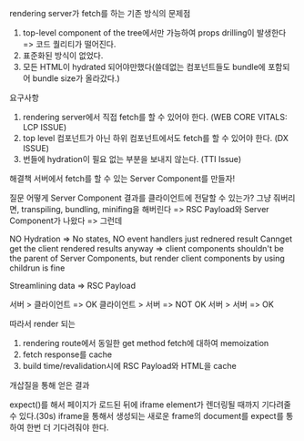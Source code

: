 
rendering server가 fetch를 하는 기존 방식의 문제점
1. top-level component of the tree에서만 가능하여 props drilling이 발생한다 => 코드 퀄리티가 떨어진다.
2. 표준화된 방식이 없었다.
3. 모든 HTML이 hydrated 되어야만했다(쓸데없는 컴포넌트들도 bundle에 포함되어 bundle size가 올라갔다.)

요구사항
1. rendering server에서 직접 fetch를 할 수 있어야 한다. (WEB CORE VITALS: LCP ISSUE)
2. top level 컴포넌트가 아닌 하위 컴포넌트에서도 fetch를 할 수 있어야 한다. (DX ISSUE)
3. 번들에 hydration이 필요 없는 부분을 보내지 않는다. (TTI Issue)

해결책
서버에서 fetch를 할 수 있는 Server Component를 만들자!

질문
어떻게 Server Component 결과를 클라이언트에 전달할 수 있는가?
그냥 줘버리면, transpiling, bundling, minifing을 해버린다 
=> RSC Payload와 Server Component가 나왔다
=> 그런데

NO Hydration => No states, NO event handlers just rednered result 
Cannget get the client rendered results anyway => client components shouldn't be the parent of Server Components, but render client components by using childrun is fine

Streamlining data => RSC Payload 

서버 > 클라이언트 => OK
클라이언트 > 서버 => NOT OK
서버 > 서버 => OK

따라서 render 되는 

1. rendering route에서 동일한 get method fetch에 대하여 memoization
2. fetch response를 cache
3. build time/revalidation시에 RSC Payload와 HTML을 cache

개삽질을 통해 얻은 결과

expect()를 해서 페이지가 로드된 뒤에 iframe element가 렌더링될 때까지 기다려줄 수 있다.(30s)
iframe을 통해서 생성되는 새로운 frame의 document를 expect를 통하여 한번 더 기다려줘야 한다.
